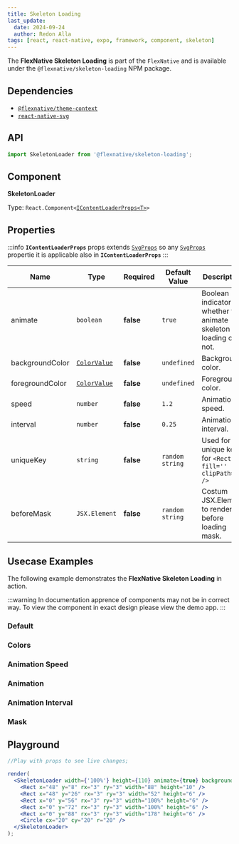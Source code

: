 ```yaml
---
title: Skeleton Loading
last_update:
  date: 2024-09-24
  author: Redon Alla
tags: [react, react-native, expo, framework, component, skeleton]
---
```





The **FlexNative Skeleton Loading** is part of the `FlexNative` and is available under the `@flexnative/skeleton-loading` NPM package.

## Dependencies
- [`@flexnative/theme-context`](../../theme/index.mdx)
- [`react-native-svg`](https://github.com/software-mansion/react-native-svg)

<Installation title="FlexNative Skeleton Loading" name='@flexnative/skeleton-loading' />

## API

```jsx
import SkeletonLoader from '@flexnative/skeleton-loading';
```

## Component

**SkeletonLoader**

Type: <code>React.Component\<[IContentLoaderProps\<T\>](#properties)\></code>

## Properties

:::info
**`IContentLoaderProps`** props extends [`SvgProps`](https://github.com/software-mansion/react-native-svg)
so any [`SvgProps`](https://github.com/software-mansion/react-native-svg) propertie it is applicable also in **`IContentLoaderProps`**
:::

|  Name | Type | Required | Default Value | Description |
| -- | -- | -- | -- | -- |
| animate | `boolean` | **false** | `true` | Boolean indicator whether to animate skeleton loading or not. |
| backgroundColor | [`ColorValue`](https://reactnative.dev/docs/colors) | **false** | `undefined` | Background color. |
| foregroundColor | [`ColorValue`](https://reactnative.dev/docs/colors) | **false** | `undefined` | Foreground color. |
| speed | `number` | **false** | `1.2` | Animation speed. |
| interval | `number` | **false** | `0.25` | Animation interval. |
| uniqueKey | `string` | **false** | `random string` | Used for unique key for `<Rect fill='' clipPath='' />` |
| beforeMask | `JSX.Element` | **false** | `random string` | Costum JSX.Element to render before loading mask. |

## Usecase Examples

The following example demonstrates the **FlexNative Skeleton Loading** in action.

:::warning
In documentation apprence of components may not be in correct way.
To view the component in exact design please view the demo app.
:::

### Default

<ExampleWrapper codeExample={DefaultExampleMdx}>
  <DefaultExample />
</ExampleWrapper>

### Colors

<ExampleWrapper codeExample={ColorsExampleMdx}>
  <ColorsExample />
</ExampleWrapper>

### Animation Speed

<ExampleWrapper codeExample={AnimationSpeedExampleMdx}>
  <AnimationSpeedExample />
</ExampleWrapper>

### Animation

<ExampleWrapper codeExample={AnimationExampleMdx}>
  <AnimationExample />
</ExampleWrapper>

### Animation Interval

<ExampleWrapper codeExample={AnimationIntervalExampleMdx}>
  <AnimationIntervalExample />
</ExampleWrapper>

### Mask

<ExampleWrapper codeExample={MaskExampleMdx}>
  <MaskExample />
</ExampleWrapper>

## Playground

```jsx live noInline
//Play with props to see live changes;

render(
  <SkeletonLoader width={'100%'} height={110} animate={true} backgroundColor='crimson' foregroundColor='#FFC436'>
    <Rect x="48" y="8" rx="3" ry="3" width="88" height="10" />
    <Rect x="48" y="26" rx="3" ry="3" width="52" height="6" />
    <Rect x="0" y="56" rx="3" ry="3" width="100%" height="6" />
    <Rect x="0" y="72" rx="3" ry="3" width="100%" height="6" />
    <Rect x="0" y="88" rx="3" ry="3" width="178" height="6" />
    <Circle cx="20" cy="20" r="20" />
  </SkeletonLoader>
);
```